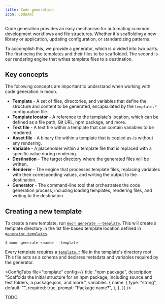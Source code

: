```yaml
---
title: Code generation
icon: CodeXml
---
```


Code generation provides an easy mechanism for automating common development workflows and file
structures. Whether it's scaffolding a new library or application, updating configuration, or
standardizing patterns.

To accomplish this, we provide a generator, which is divided into two parts. The first being the
templates and their files to be scaffolded. The second is our rendering engine that writes template
files to a destination.

## Key concepts

The following concepts are important to understand when working with code generation in moon.

- **Template** - A set of files, directories, and variables that define the structure and content to be generated, encapsulated by the `template.*` configuration file.
- **Template locator** - A reference to the template's location, which can be defined as a file path, Git URL, npm package, and more.
- **Text file** - A text file within a template that can contain variables to be rendered.
- **Asset file** - A binary file within a template that is copied as-is without any rendering.
- **Variable** - A placeholder within a template file that is replaced with a specific value during rendering.
- **Destination** - The target directory where the generated files will be written.
- **Renderer** - The engine that processes template files, replacing variables with their corresponding values, and writing the output to the destination.
- **Generator** - The command-line tool that orchestrates the code generation process, including loading templates, rendering files, and writing to the destination.

## Creating a new template

To create a new template, run [`moon generate --template`][command]. This
will create a template directory in the 1st file-based template
location defined in [`generator.templates`][gen-templates].

```shell
$ moon generate <name> --template
```

Every template requires a [`template.*`][config] file in the template's directory root. This file
acts as a schema and declares metadata and variables required by the generator.

<ConfigTabs
  file="template"
  config={{
    title: "npm package",
    description:
      "Scaffolds the initial structure for an npm package, including source and test folders, a package.json, and more.",
    variables: {
      name: {
        type: "string",
        default: "",
        required: true,
        prompt: "Package name?",
      },
    },
  }}
/>

TODO

[config]: ../config/template
[command]: ../commands/generate
[gen-templates]: ../config/workspace#templates
